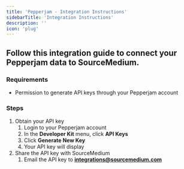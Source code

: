 ```yaml
---
title: 'Pepperjam - Integration Instructions'
sidebarTitle: 'Integration Instructions'
description: ''
icon: 'plug'
---
```


## Follow this integration guide to connect your Pepperjam data to SourceMedium.

### Requirements

- Permission to generate API keys through your Pepperjam account

### Steps

1. Obtain your API key
    1. Login to your Pepperjam account
    2. In the **Developer Kit** menu, click **API Keys**
    3. Click **Generate New Key**
    4. Your API key will display
2. Share the API key with SourceMedium
    1. Email the API key to [**integrations@sourcemedium.com**](mailto:integrations@sourcemedium.com)